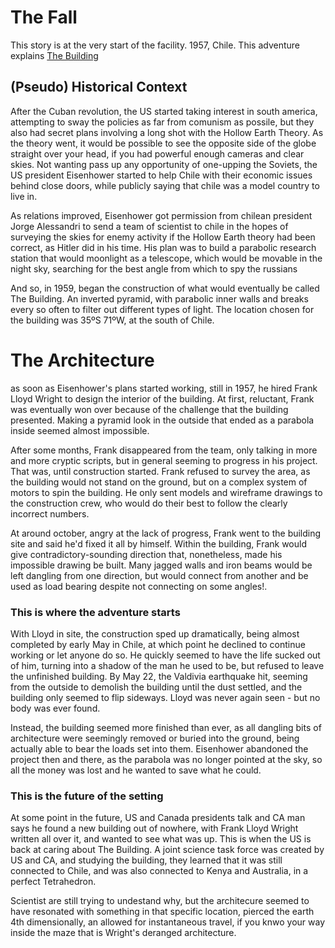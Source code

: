 = The Fall =

This story is at the very start of the facility. 1957, Chile. This adventure explains [[../../lore/building.wiki|The Building]]

== (Pseudo) Historical Context ==

After the Cuban revolution, the US started taking interest in south america, attempting to sway the policies as far from comunism as possile, but they also had secret plans involving a long shot with the Hollow Earth Theory. As the theory went, it would be possible to see the opposite side of the globe straight over your head, if you had powerful enough cameras and clear skies. Not wanting pass up any opportunity of one-upping the Soviets, the US president Eisenhower started to help Chile with their economic issues behind close doors, while publicly saying that chile was a model country to live in.

As relations improved, Eisenhower got permission from chilean president Jorge Alessandri to send a team of scientist to chile in the hopes of surveying the skies for enemy activity if the Hollow Earth theory had been correct, as Hitler did in his time. His plan was to build a parabolic research station that would moonlight as a telescope, which would be movable in the night sky, searching for the best angle from which to spy the russians

And so, in 1959, began the construction of what would eventually be called The Building. An inverted pyramid, with parabolic inner walls and breaks every so often to filter out different types of light. The location chosen for the building was 35ºS 71ºW, at the south of Chile.

= The Architecture =

as soon as Eisenhower's plans started working, still in 1957, he hired Frank Lloyd Wright to design the interior of the building. At first, reluctant, Frank was eventually won over because of the challenge that the building presented. Making a pyramid look in the outside that ended as a parabola inside seemed almost impossible.

After some months, Frank disappeared from the team, only talking in more and more cryptic scripts, but in general seeming to progress in his project. That was, until construction started. Frank refused to survey the area, as the building would not stand on the ground, but on a complex system of motors to spin the building. He only sent models and wireframe drawings to the construction crew, who would do their best to follow the clearly incorrect numbers.

At around october, angry at the lack of progress, Frank went to the building site and said he'd fixed it all by himself. Within the building, Frank would give contradictory-sounding direction that, nonetheless, made his impossible drawing be built. Many jagged walls and iron beams would be left dangling from one direction, but would connect from another and be used as load bearing despite not connecting on some angles!.

=== This is where the adventure starts ===

With Lloyd in site, the construction sped up dramatically, being almost completed by early May in Chile, at which point he declined to continue working or let anyone do so. He quickly seemed to have the life sucked out of him, turning into a shadow of the man he used to be, but refused to leave the unfinished building. By May 22, the Valdivia earthquake hit, seeming from the outside to demolish the building until the dust settled, and the building only seemed to flip sideways. Lloyd was never again seen - but no body was ever found.

Instead, the building seemed more finished than ever, as all dangling bits of architecture were seemingly removed or buried into the ground, being actually able to bear the loads set into them. Eisenhower abandoned the project then and there, as the parabola was no longer pointed at the sky, so all the money was lost and he wanted to save what he could.

=== This is the future of the setting ===

At some point in the future, US and Canada presidents talk and CA man says he found a new building out of nowhere, with Frank Lloyd Wright written all over it, and wanted to see what was up. This is when the US is back at caring about The Building. A joint science task force was created by US and CA, and studying the building, they learned that it was still connected to Chile, and was also connected to Kenya and Australia, in a perfect Tetrahedron.

Scientist are still trying to undestand why, but the architecure seemed to have resonated with something in that specific location, pierced the earth 4th dimensionally, an allowed for instantaneous travel, if you knwo your way inside the maze that is Wright's deranged architecture.
